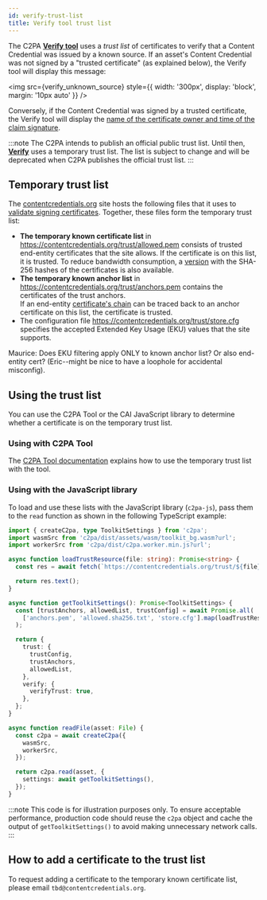 ```yaml
---
id: verify-trust-list
title: Verify tool trust list
---
```



The C2PA **[Verify tool](https://contentcredentials.org/verify)** uses a
_trust list_ of certificates to verify that a Content Credential was issued by a known source. If an asset's Content Credential was not signed by a "trusted certificate" (as explained below), the Verify tool will display this message:

<img
  src={verify_unknown_source}
  style={{ width: '300px', display: 'block', margin: '10px auto' }}
/>

Conversely, if the Content Credential was signed by a trusted certificate, the Verify tool will display the [name of the certificate owner and time of the claim signature](verify#title-and-signing-information).

:::note
The C2PA intends to publish an official public trust list. Until then, **[Verify](https://contentcredentials.org/verify)** uses a temporary trust list. The list is subject to change and will be deprecated when C2PA publishes the official trust list.
:::

## Temporary trust list

The [contentcredentials.org](https://contentcredentials.org/) site hosts the following files that it uses to [validate signing certificates](https://c2pa.org/specifications/specifications/2.0/specs/C2PA_Specification.html#_c2pa_signers). Together, these files form the temporary trust list:

- **The temporary known certificate list** in https://contentcredentials.org/trust/allowed.pem consists of trusted end-entity certificates that the site allows. If the certificate is on this list, it is trusted. To reduce bandwidth consumption, a [version](https://contentcredentials.org/trust/allowed.sha256.txt) with the SHA-256 hashes of the certificates is also available.
- **The temporary known anchor list** in https://contentcredentials.org/trust/anchors.pem contains the certificates of the trust anchors.  
  If an end-entity [certificate's chain](getting-started#signing-and-certificates) can be traced back to an anchor certificate on this list, the certificate is trusted.
- The configuration file https://contentcredentials.org/trust/store.cfg specifies the accepted Extended Key Usage (EKU) values that the site supports.

<div class="review-comment">
  Maurice: Does EKU filtering apply ONLY to known anchor list? Or also
  end-entity cert? (Eric--might be nice to have a loophole for accidental
  misconfig).
</div>

## Using the trust list

You can use the C2PA Tool or the CAI JavaScript library to determine whether a certificate is on the temporary trust list.

### Using with C2PA Tool

The [C2PA Tool documentation](./c2patool/#using-the-temporary-contentcredentialsorg--verify-trust-settings) explains how to use the temporary trust list with the tool.

### Using with the JavaScript library

To load and use these lists with the JavaScript library (`c2pa-js`), pass them to the `read` function as shown in the following TypeScript example:

```ts
import { createC2pa, type ToolkitSettings } from 'c2pa';
import wasmSrc from 'c2pa/dist/assets/wasm/toolkit_bg.wasm?url';
import workerSrc from 'c2pa/dist/c2pa.worker.min.js?url';

async function loadTrustResource(file: string): Promise<string> {
  const res = await fetch(`https://contentcredentials.org/trust/${file}`);

  return res.text();
}

async function getToolkitSettings(): Promise<ToolkitSettings> {
  const [trustAnchors, allowedList, trustConfig] = await Promise.all(
    ['anchors.pem', 'allowed.sha256.txt', 'store.cfg'].map(loadTrustResource),
  );

  return {
    trust: {
      trustConfig,
      trustAnchors,
      allowedList,
    },
    verify: {
      verifyTrust: true,
    },
  };
}

async function readFile(asset: File) {
  const c2pa = await createC2pa({
    wasmSrc,
    workerSrc,
  });

  return c2pa.read(asset, {
    settings: await getToolkitSettings(),
  });
}
```

:::note
This code is for illustration purposes only. To ensure acceptable performance, production code should reuse the `c2pa` object and cache the output of `getToolkitSettings()` to avoid making unnecessary network calls.
:::

## How to add a certificate to the trust list

To request adding a certificate to the temporary known certificate list, please email `tbd@contentcredentials.org`.
